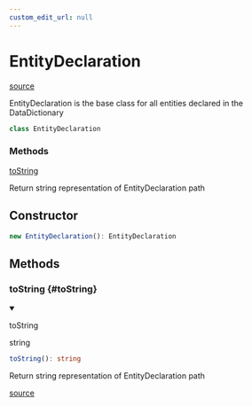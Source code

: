 ```yaml
---
custom_edit_url: null
---
```


# EntityDeclaration
<div className="doc-side">
<div className="doc-main-source">

[source](https://github.com/layline-io/layline-docusaurus/blob/42f6cb9/projects/layline/src/Class/EntityDeclaration.ts#L6)

</div>
</div>

<div className="doc-subtitle">

EntityDeclaration is the base class for all entities declared in the DataDictionary

</div>

```ts
class EntityDeclaration
```

<div className="doc-summary doc-methods">
<h3 className="doc-summary-title">Methods</h3>
<div className="doc-summary-item">
<div className="doc-summary-name"><a href="#toString">toString</a></div>
<div className="doc-summary-desc">

Return string representation of EntityDeclaration path

</div>
</div>
</div>

## Constructor

```ts
new EntityDeclaration(): EntityDeclaration
```

## Methods

<div className="doc-header-hidden">

### toString {#toString}

</div>

<div className="doc-entry">

<details open className="doc-method">

<summary className="doc-member">

<span className="doc-name">toString</span>

<span className="doc-type">

string

</span>

</summary>

```ts
toString(): string
```

<div className="doc-desc">

Return string representation of EntityDeclaration path

</div>

</details>

<div className="doc-source">

[source](https://github.com/layline-io/layline-docusaurus/blob/42f6cb9/projects/layline/src/Class/EntityDeclaration.ts#L11)

</div>

</div>
